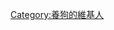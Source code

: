 {{Userbox
  |id=[[File:Lab portrait.jpg|50px]]
  |id-c=green
  |info=這個用戶養'''[[犬|狗]]'''。
  |info-c=lightgreen
  |info-s=10
  |info-fc=#000000
  |border-c=green
}}<includeonly>[[Category:養狗的維基人|{{PAGENAME}}]]</includeonly><noinclude>
[[Category:養狗的維基人]]
</noinclude>